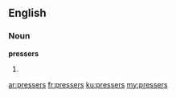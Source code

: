 ==English==
===Noun===
'''pressers'''
# {{plural of|[[presser]]}}

[[ar:pressers]]
[[fr:pressers]]
[[ku:pressers]]
[[my:pressers]]